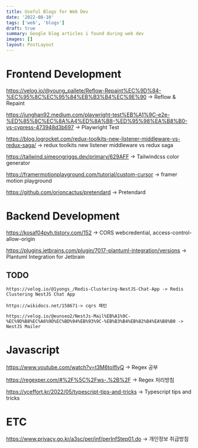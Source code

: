 ```yaml
---
title: Useful Blogs for Web Dev
date: '2022-08-10'
tags: ['web', 'blogs']
draft: true
summary: Google blog articles i found during web dev
images: []
layout: PostLayout
---
```


# Frontend Development

https://velog.io/@young_pallete/Reflow-Repaint%EC%9D%84-%EC%95%8C%EC%95%84%EB%B3%B4%EC%9E%90 -> Reflow & Repaint

https://junghan92.medium.com/playwright-test%EB%A1%9C-e2e-%ED%85%8C%EC%8A%A4%ED%8A%B8-%ED%95%98%EA%B8%B0-vs-cypress-473948d3b697 -> Playwright Test

https://blog.logrocket.com/redux-toolkits-new-listener-middleware-vs-redux-saga/ -> redux toolkits new listener middleware vs redux saga

https://tailwind.simeongriggs.dev/primary/629AFF -> Tailwindcss color generator

https://framermotionplayground.com/tutorial/custom-cursor -> framer motion playground

https://github.com/orioncactus/pretendard -> Pretendard

# Backend Development

https://kosaf04pyh.tistory.com/152 -> CORS webcredential, access-control-allow-origin

https://plugins.jetbrains.com/plugin/7017-plantuml-integration/versions -> Plantuml Integration for Jetbrain

## TODO

`https://velog.io/@1yongs_/Redis-Clustering-NestJS-Chat-App -> Redis Clustering NestJS Chat App`

`https://wikidocs.net/158671-> cqrs 패턴`

`https://velog.io/@eunseo2/NestJs-Mail%EB%A1%9C-%EC%9D%B8%EC%A6%9D%EC%BD%94%EB%93%9C-%EB%B3%B4%EB%82%B4%EA%B8%B0 -> NestJS Mailer`

# Javascript

https://www.youtube.com/watch?v=t3M6toIflyQ -> Regex 공부

https://regexper.com/#%2F%5C%2Fws-.%2B%2F -> Regex 처리방침

https://yceffort.kr/2022/05/typescript-tips-and-tricks -> Typescript tips and tricks

# ETC

https://www.privacy.go.kr/a3sc/per/inf/perInfStep01.do -> 개인정보 취급방침
